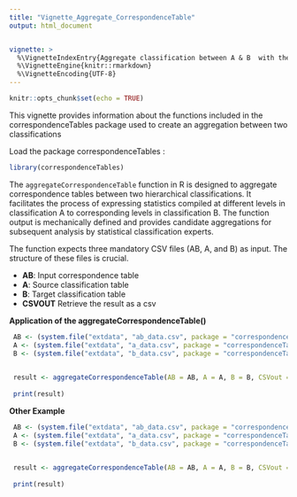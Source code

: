 ```yaml
---
title: "Vignette_Aggregate_CorrespondenceTable"
output: html_document


vignette: >
  %\VignetteIndexEntry{Aggregate classification between A & B  with the correspondenceTables package}
  %\VignetteEngine{knitr::rmarkdown}
  %\VignetteEncoding{UTF-8}
---
```




```r
knitr::opts_chunk$set(echo = TRUE)
```

This vignette provides information about the functions included in the correspondenceTables package used to create an aggregation between two classifications

Load the package correspondenceTables : 
```r
library(correspondenceTables)
```

The `aggregateCorrespondenceTable` function in R is designed to aggregate correspondence tables between two hierarchical classifications. It facilitates the process of expressing statistics compiled at different levels in classification A to corresponding levels in  classification B. The function output is mechanically defined and provides candidate  aggregations for subsequent analysis by statistical classification experts.
 
The function expects three mandatory CSV files (AB, A, and B) as input. The structure of these files is crucial.
 
- **AB**: Input correspondence table
- **A**: Source classification table
- **B**: Target classification table
- **CSVOUT** Retrieve the result as a csv


**Application of the aggregateCorrespondenceTable()**

```r
 AB <- (system.file("extdata", "ab_data.csv", package = "correspondenceTables"))
 A <- (system.file("extdata", "a_data.csv", package = "correspondenceTables"))
 B <- (system.file("extdata", "b_data.csv", package = "correspondenceTables"))

 
 result <- aggregateCorrespondenceTable(AB = AB, A = A, B = B, CSVout = NULL)
 
 print(result)

```

**Other Example** 

```r

 AB <- (system.file("extdata", "ab_data.csv", package = "correspondenceTables"))
 A <- (system.file("extdata", "a_data.csv", package = "correspondenceTables"))
 B <- (system.file("extdata", "b_data.csv", package = "correspondenceTables"))

 
 result <- aggregateCorrespondenceTable(AB = AB, A = A, B = B, CSVout = TRUE)
 
 print(result)
```

